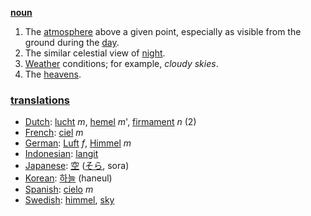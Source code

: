 '''[[noun]]'''

# The [[atmosphere]] above a given point, especially as visible from the ground during the [[day]].
# The similar celestial view of [[night]].
# [[Weather]] conditions; for example, ''cloudy skies''.
# The [[heavens]].

=== [[translation]]s ===

*[[Dutch]]: [[lucht]] ''m'', [[hemel]] ''m''', [[firmament]] ''n'' (2)
*[[French]]: [[ciel]] ''m''
*[[German]]: [[Luft]] ''f'', [[Himmel]] ''m''
*[[Indonesian]]: [[langit]]
*[[Japanese]]: [[空]] ([[そら]], sora)
*[[Korean]]: [[하늘]] (haneul)
*[[Spanish]]: [[cielo]] ''m''
*[[Swedish]]: [[himmel]], [[sky]]